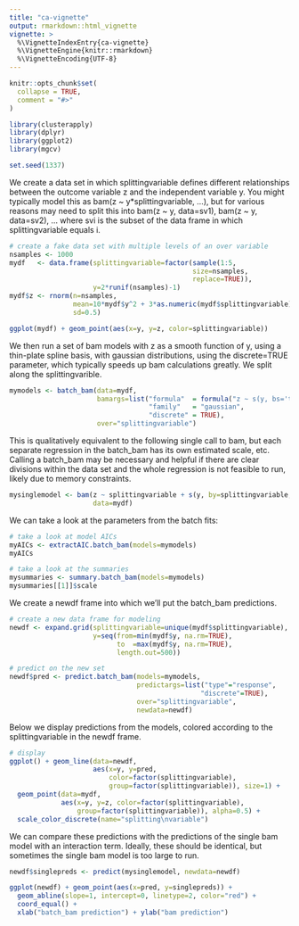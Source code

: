 ```yaml
---
title: "ca-vignette"
output: rmarkdown::html_vignette
vignette: >
  %\VignetteIndexEntry{ca-vignette}
  %\VignetteEngine{knitr::rmarkdown}
  %\VignetteEncoding{UTF-8}
---
```


```r
knitr::opts_chunk$set(
  collapse = TRUE,
  comment = "#>"
)
```

```r
library(clusterapply)
library(dplyr)
library(ggplot2)
library(mgcv)

set.seed(1337)
```

We create a data set in which splittingvariable defines different relationships between the outcome variable z and the independent variable y. You might typically model this as bam(z ~ y*splittingvariable, ...), but for various reasons may need to split this into bam(z ~ y, data=sv1), bam(z ~ y, data=sv2), ... where svi is the subset of the data frame in which splittingvariable equals i.

```r
# create a fake data set with multiple levels of an over variable
nsamples <- 1000
mydf   <- data.frame(splittingvariable=factor(sample(1:5,
                                              size=nsamples,
                                              replace=TRUE)),
                     y=2*runif(nsamples)-1)
mydf$z <- rnorm(n=nsamples,
                mean=10*mydf$y^2 + 3*as.numeric(mydf$splittingvariable),
                sd=0.5)

ggplot(mydf) + geom_point(aes(x=y, y=z, color=splittingvariable))
```

We then run a set of bam models with z as a smooth function of y, using a thin-plate spline basis, with gaussian distributions, using the discrete=TRUE parameter, which typically speeds up bam calculations greatly. We split along the splittingvarible.

```r
mymodels <- batch_bam(data=mydf,
                      bamargs=list("formula"  = formula("z ~ s(y, bs='tp')"),
                                   "family"   = "gaussian",
                                   "discrete" = TRUE),
                      over="splittingvariable")
```

This is qualitatively equivalent to the following single call to bam, but each separate regression in the batch_bam has its own estimated scale, etc. Calling a batch_bam may be necessary and helpful if there are clear divisions within the data set and the whole regression is not feasible to run, likely due to memory constraints.

```r
mysinglemodel <- bam(z ~ splittingvariable + s(y, by=splittingvariable, bs='tp'),
                     data=mydf)
```

We can take a look at the parameters from the batch fits:

```r
# take a look at model AICs
myAICs <- extractAIC.batch_bam(models=mymodels)
myAICs

# take a look at the summaries
mysummaries <- summary.batch_bam(models=mymodels)
mysummaries[[1]]$scale

```

We create a newdf frame into which we'll put the batch_bam predictions.

```r
# create a new data frame for modeling
newdf <- expand.grid(splittingvariable=unique(mydf$splittingvariable),
                     y=seq(from=min(mydf$y, na.rm=TRUE),
                           to  =max(mydf$y, na.rm=TRUE),
                           length.out=500))

# predict on the new set
newdf$pred <- predict.batch_bam(models=mymodels,
                                predictargs=list("type"="response",
                                                "discrete"=TRUE),
                                over="splittingvariable",
                                newdata=newdf)
```

Below we display predictions from the models, colored according to the splittingvariable in the newdf frame.

```r
# display
ggplot() + geom_line(data=newdf,
                     aes(x=y, y=pred,
                         color=factor(splittingvariable),
                         group=factor(splittingvariable)), size=1) +
  geom_point(data=mydf,
             aes(x=y, y=z, color=factor(splittingvariable),
                 group=factor(splittingvariable)), alpha=0.5) +
  scale_color_discrete(name="splitting\nvariable")
```

We can compare these predictions with the predictions of the single bam model with an interaction term. Ideally, these should be identical, but sometimes the single bam model is too large to run.

```r
newdf$singlepreds <- predict(mysinglemodel, newdata=newdf)

ggplot(newdf) + geom_point(aes(x=pred, y=singlepreds)) +
  geom_abline(slope=1, intercept=0, linetype=2, color="red") +
  coord_equal() +
  xlab("batch_bam prediction") + ylab("bam prediction")
```
